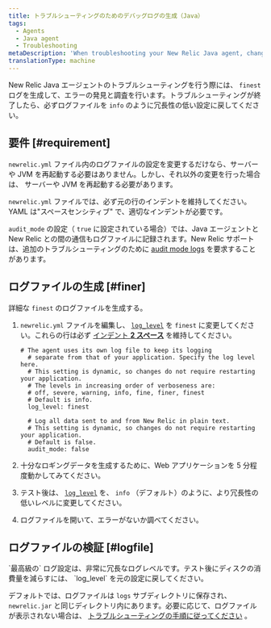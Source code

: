 ```yaml
---
title: トラブルシューティングのためのデバッグログの生成（Java）
tags:
  - Agents
  - Java agent
  - Troubleshooting
metaDescription: 'When troubleshooting your New Relic Java agent, change the newrelic_agent.log level temporarily to FINEST, then collect about 5 minutes of log data.'
translationType: machine
---
```


New Relic Java エージェントのトラブルシューティングを行う際には、 `finest` ログを生成して、エラーの発見と調査を行います。トラブルシューティングが終了したら、必ずログファイルを `info` のように冗長性の低い設定に戻してください。

## 要件 [#requirement]

`newrelic.yml` ファイル内のログファイルの設定を変更するだけなら、サーバーや JVM を再起動する必要はありません。しかし、それ以外の変更を行った場合は、 サーバーや JVM を再起動する必要があります。

`newrelic.yml` ファイルでは、必ず元の行のインデントを維持してください。YAML は"スペースセンシティブ" で、適切なインデントが必要です。

`audit_mode` の設定（ `true` に設定されている場合）では、Java エージェントと New Relic との間の通信もログファイルに記録されます。New Relic サポートは、追加のトラブルシューティングのために [audit mode logs](/docs/agents/manage-apm-agents/configuration/log-audit-all-data-your-new-relic-agent-transmits) を要求することがあります。

## ログファイルの生成 [#finer]

詳細な `finest` のログファイルを生成する。

1. `newrelic.yml` ファイルを編集し、 [`log_level`](/docs/agents/java-agent/configuration/java-agent-configuration-config-file#cfg-log_level) を `finest` に変更してください。これらの行は必ず [インデント **2 スペース**](#requirements) を維持してください。

   ```
   # The agent uses its own log file to keep its logging
     # separate from that of your application. Specify the log level here.
     # This setting is dynamic, so changes do not require restarting your application.
     # The levels in increasing order of verboseness are:
     # off, severe, warning, info, fine, finer, finest
     # Default is info.
     log_level: finest

     # Log all data sent to and from New Relic in plain text.
     # This setting is dynamic, so changes do not require restarting your application.
     # Default is false.
     audit_mode: false
   ```

2. 十分なロギングデータを生成するために、Web アプリケーションを 5 分程度動かしてみてください。

3. テスト後は、 [`log_level`](/docs/agents/java-agent/configuration/java-agent-configuration-config-file#cfg-log_level) を、 `info` （デフォルト）のように、より冗長性の低いレベルに変更してください。

4. ログファイルを開いて、エラーがないか調べてください。

## ログファイルの検証 [#logfile]

<Callout variant="important">
  `最高級の`
  ログ設定は、非常に冗長なログレベルです。テスト後にディスクの消費量を減らすには、
  `log_level` を元の設定に戻してください。
</Callout>

デフォルトでは、ログファイルは `logs` サブディレクトリに保存され、 `newrelic.jar` と同じディレクトリ内にあります。必要に応じて、ログファイルが表示されない場合は、 [トラブルシューティングの手順に従ってください](/docs/agents/java-agent/troubleshooting/no-log-file-java) 。

